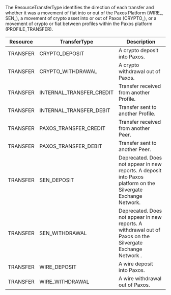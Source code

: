 The ResourceTransferType identifies the direction of each transfer and whether it was a movement of fiat into or out of the Paxos Platform (WIRE\_, SEN\_), a movement of crypto asset into or out of Paxos (CRYPTO\_), or a movement of crypto or fiat between profiles within the Paxos platform (PROFILE_TRANSFER).

| Resource | TransferType | Description |
| --- | --- | --- |
| TRANSFER | CRYPTO_DEPOSIT | A crypto deposit into Paxos. |
| TRANSFER | CRYPTO_WITHDRAWAL | A crypto withdrawal out of Paxos. |
| TRANSFER | INTERNAL_TRANSFER_CREDIT | Transfer received from another Profile. |
| TRANSFER | INTERNAL_TRANSFER_DEBIT | Transfer sent to another Profile. |
| TRANSFER | PAXOS_TRANSFER_CREDIT | Transfer received from another Peer. |
| TRANSFER | PAXOS_TRANSFER_DEBIT | Transfer sent to another Peer. |
| TRANSFER | SEN_DEPOSIT | Deprecated. Does not appear in new reports. A deposit into Paxos platform on the Silvergate Exchange Network. |
| TRANSFER | SEN_WITHDRAWAL | Deprecated. Does not appear in new reports. A withdrawal out of Paxos on the Silvergate Exchange Network . |
| TRANSFER | WIRE_DEPOSIT | A wire deposit into Paxos. |
| TRANSFER | WIRE_WITHDRAWAL | A wire withdrawal out of Paxos. |